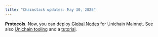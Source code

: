 ```yaml
---
title: "Chainstack updates: May 30, 2025"
---
```

**Protocols**. Now, you can deploy [Global Nodes](/docs/global-elastic-node) for Unichain Mainnet. See also [Unichain tooling](/docs/unichain-tooling) and a [tutorial](/docs/unichain-collecting-uniswapv4-eth-usdc-trades).